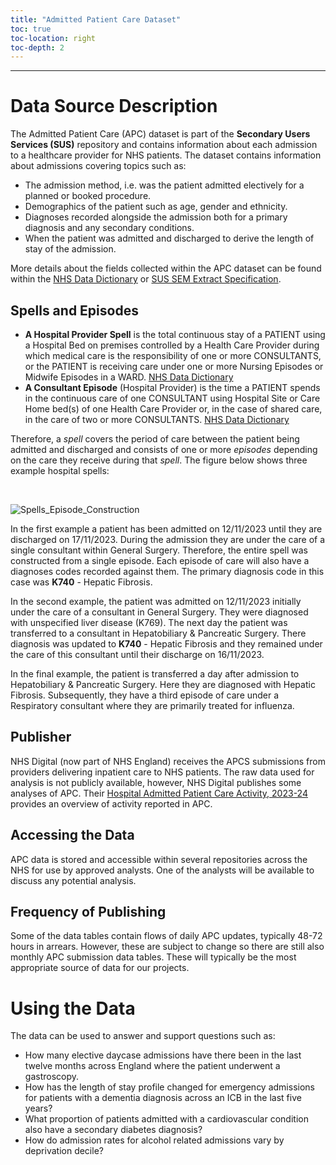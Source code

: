 ```yaml
---
title: "Admitted Patient Care Dataset"
toc: true
toc-location: right
toc-depth: 2
---
```


***

# Data Source Description
The Admitted Patient Care (APC) dataset is part of the **Secondary Users Services (SUS)** repository and contains information about each admission to a healthcare provider for NHS patients. The dataset contains information about admissions covering topics such as:

* The admission method, i.e. was the patient admitted electively for a planned or booked procedure.
* Demographics of the patient such as age, gender and ethnicity.
* Diagnoses recorded alongside the admission both for a primary diagnosis and any secondary conditions.
* When the patient was admitted and discharged to derive the length of stay of the admission.

More details about the fields collected within the APC dataset can be found within the [NHS Data Dictionary](https://www.datadictionary.nhs.uk/data_sets/cds_v6-2/cds_v6-2_type_130_-_admitted_patient_care_-_finished_general_episode_cds.html) or [SUS SEM Extract Specification](https://digital.nhs.uk/binaries/content/assets/website-assets/services/sus/sus-guidance/sem_extract_specification-v-1.3.xlsx).


## Spells and Episodes

* __A Hospital Provider Spell__ is the total continuous stay of a PATIENT using a Hospital Bed on premises controlled by a Health Care Provider during which medical care is the responsibility of one or more CONSULTANTS, or the PATIENT is receiving care under one or more Nursing Episodes or Midwife Episodes in a WARD. [NHS Data Dictionary](https://www.datadictionary.nhs.uk/nhs_business_definitions/hospital_provider_spell.html)
* __A Consultant Episode__ (Hospital Provider) is the time a PATIENT spends in the continuous care of one CONSULTANT using Hospital Site or Care Home bed(s) of one Health Care Provider or, in the case of shared care, in the care of two or more CONSULTANTS. [NHS Data Dictionary](https://www.datadictionary.nhs.uk/nhs_business_definitions/consultant_episode__hospital_provider_.html)

Therefore, a *spell* covers the period of care between the patient being admitted and discharged and consists of one or more *episodes* depending on the care they receive during that *spell*. The figure below shows three example hospital spells:

<br/>

![Spells_Episode_Construction](../images/spells_episodes.example.svg)
<br>

In the first example a patient has been admitted on 12/11/2023 until they are discharged on 17/11/2023. During the admission they are under the care of a single consultant within General Surgery. Therefore, the entire spell was constructed from a single episode. Each episode of care will also have a diagnoses codes recorded against them. The primary diagnosis code in this case was **K740** - Hepatic Fibrosis.

In the second example, the patient was admitted on 12/11/2023 initially under the care of a consultant in General Surgery. They were diagnosed with unspecified liver disease (K769). The next day the patient was transferred to a consultant in Hepatobiliary & Pancreatic Surgery. There diagnosis was updated to **K740** - Hepatic Fibrosis and they remained under the care of this consultant until their discharge on 16/11/2023.

In the final example, the patient is transferred a day after admission to Hepatobiliary & Pancreatic Surgery. Here they are diagnosed with Hepatic Fibrosis. Subsequently, they have a third episode of care under a Respiratory consultant where they are primarily treated for influenza.

## Publisher
NHS Digital (now part of NHS England) receives the APCS submissions from providers delivering inpatient care to NHS patients. The raw data used for analysis is not publicly available, however, NHS Digital publishes some analyses of APC. Their [Hospital Admitted Patient Care Activity, 2023-24](https://digital.nhs.uk/data-and-information/publications/statistical/hospital-admitted-patient-care-activity/2023-24) provides an overview of activity reported in APC.

## Accessing the Data
APC data is stored and accessible within several repositories across the NHS for use by approved analysts. One of the analysts will be available to discuss any potential analysis.

## Frequency of Publishing
Some of the data tables contain flows of daily APC updates, typically 48-72 hours in arrears. However, these are subject to change so there are still also monthly APC submission data tables. These will typically be the most appropriate source of data for our projects.

# Using the Data
The data can be used to answer and support questions such as:

* How many elective daycase admissions have there been in the last twelve months across England where the patient underwent a gastroscopy.
* How has the length of stay profile changed for emergency admissions for patients with a dementia diagnosis across an ICB in the last five years?
* What proportion of patients admitted with a cardiovascular condition also have a secondary diabetes diagnosis?
* How do admission rates for alcohol related admissions vary by deprivation decile?

